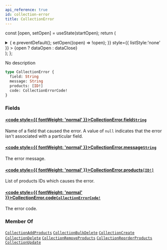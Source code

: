 ```yaml
---
api_reference: true
id: collection-error
title: CollectionError
---
```






const [open, setOpen] = useState(startOpen);
return (
<details {...(open ? { open: true } : {})} className="details" style={{ border:'none', boxShadow:'none', background:'var(--ifm-background-color)' }}>
<summary
onClick={(e) => {
e.preventDefault();
setOpen((open) => !open);
}}
style={{ listStyle:'none' }} >
{open ? dataOpen : dataClose}
</summary>
{open && children}
</details>
);
};

No description

```graphql
type CollectionError {
  field: String
  message: String
  products: [ID!]
  code: CollectionErrorCode!
}
```

### Fields

#### [<code style={{ fontWeight: 'normal' }}>CollectionError.<b>field</b></code>](#)<Bullet />[`String`](../../../api-reference/miscellaneous/scalars/string.mdx) <Badge class="badge badge--secondary" text="scalar"/> <Badge class="badge badge--secondary" text="miscellaneous"/>

Name of a field that caused the error. A value of `null` indicates that the error isn't associated with a particular field.

#### [<code style={{ fontWeight: 'normal' }}>CollectionError.<b>message</b></code>](#)<Bullet />[`String`](../../../api-reference/miscellaneous/scalars/string.mdx) <Badge class="badge badge--secondary" text="scalar"/> <Badge class="badge badge--secondary" text="miscellaneous"/>

The error message.

#### [<code style={{ fontWeight: 'normal' }}>CollectionError.<b>products</b></code>](#)<Bullet />[`[ID!]`](../../../api-reference/miscellaneous/scalars/id.mdx) <Badge class="badge badge--secondary" text="list"/> <Badge class="badge badge--secondary" text="scalar"/> <Badge class="badge badge--secondary" text="miscellaneous"/>

List of products IDs which causes the error.

#### [<code style={{ fontWeight: 'normal' }}>CollectionError.<b>code</b></code>](#)<Bullet />[`CollectionErrorCode!`](../../../api-reference/products/enums/collection-error-code.mdx) <Badge class="badge badge--secondary" text="non-null"/> <Badge class="badge badge--secondary" text="enum"/> <Badge class="badge badge--secondary" text="products"/>

The error code.

### Member Of

[`CollectionAddProducts`](../../../api-reference/products/objects/collection-add-products.mdx) <Badge class="badge badge--secondary" text="object"/><Bullet />[`CollectionBulkDelete`](../../../api-reference/products/objects/collection-bulk-delete.mdx) <Badge class="badge badge--secondary" text="object"/><Bullet />[`CollectionCreate`](../../../api-reference/products/objects/collection-create.mdx) <Badge class="badge badge--secondary" text="object"/><Bullet />[`CollectionDelete`](../../../api-reference/products/objects/collection-delete.mdx) <Badge class="badge badge--secondary" text="object"/><Bullet />[`CollectionRemoveProducts`](../../../api-reference/products/objects/collection-remove-products.mdx) <Badge class="badge badge--secondary" text="object"/><Bullet />[`CollectionReorderProducts`](../../../api-reference/products/objects/collection-reorder-products.mdx) <Badge class="badge badge--secondary" text="object"/><Bullet />[`CollectionUpdate`](../../../api-reference/products/objects/collection-update.mdx) <Badge class="badge badge--secondary" text="object"/>
